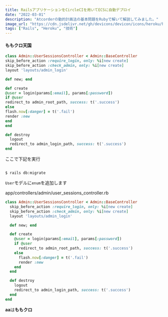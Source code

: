 ```yaml
---
title: RailsアプリケーションをCircleCIを用いてECSに自動デプロイ
date: "2022-03-01"
description: "Atcorderの動的計画法の基本問題をRubyで解いて解説してみました。"
image_url: "https://cdn.jsdelivr.net/gh/devicons/devicon/icons/heroku/heroku-original-wordmark.svg"
tags: ["Rails", "Heroku", "技術"]
---
```


#### ももクロ天国

```ruby
class Admin::UserSessionsController < Admin::BaseController
skip_before_action :require_login, only: %i[new create]
skip_before_action :check_admin, only: %i[new create]
layout 'layouts/admin_login'

def new; end

def create
@user = login(params[:email], params[:password])
if @user
redirect_to admin_root_path, success: t('.success')
else
flash.now[:danger] = t('.fail')
render :new
end
end

def destroy
  logout
  redirect_to admin_login_path, success: t('.success')
end
```

ここで下記を実行

```

$ rails db:migrate

```

`User`モデルに`enum`を追加します

<div class="gatsby-code-title">
  <span>app/controllers/admin/user_sessions_controller.rb</span>
</div>

```ruby
class Admin::UserSessionsController < Admin::BaseController
  skip_before_action :require_login, only: %i[new create]
  skip_before_action :check_admin, only: %i[new create]
  layout 'layouts/admin_login'

  def new; end

  def create
    @user = login(params[:email], params[:password])
    if @user
      redirect_to admin_root_path, success: t('.success')
    else
      flash.now[:danger] = t('.fail')
      render :new
    end
  end

  def destroy
    logout
    redirect_to admin_login_path, success: t('.success')
  end
end
```

**aa**は**ももクロ**
